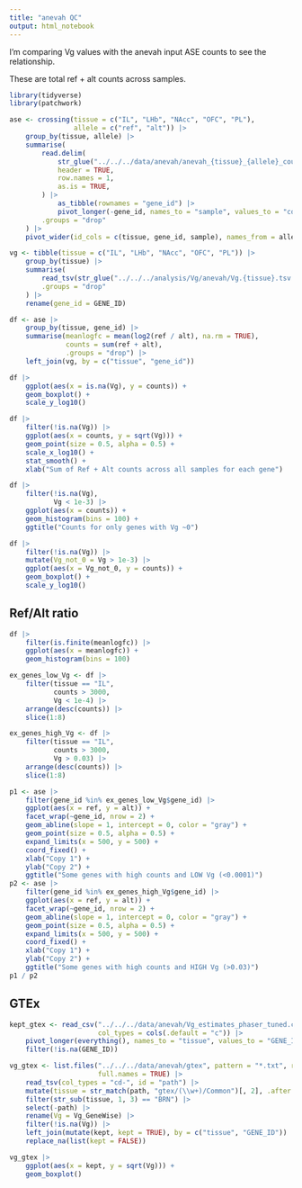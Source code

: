 ```yaml
---
title: "anevah QC"
output: html_notebook
---
```


I'm comparing Vg values with the anevah input ASE counts to see the relationship.

These are total ref + alt counts across samples.

```r
library(tidyverse)
library(patchwork)

ase <- crossing(tissue = c("IL", "LHb", "NAcc", "OFC", "PL"),
                allele = c("ref", "alt")) |>
    group_by(tissue, allele) |>
    summarise(
        read.delim(
            str_glue("../../../data/anevah/anevah_{tissue}_{allele}_counts.tsv"),
            header = TRUE,
            row.names = 1,
            as.is = TRUE,
        ) |>
            as_tibble(rownames = "gene_id") |>
            pivot_longer(-gene_id, names_to = "sample", values_to = "count"),
        .groups = "drop"
    ) |>
    pivot_wider(id_cols = c(tissue, gene_id, sample), names_from = allele, values_from = count)

vg <- tibble(tissue = c("IL", "LHb", "NAcc", "OFC", "PL")) |>
    group_by(tissue) |>
    summarise(
        read_tsv(str_glue("../../../analysis/Vg/anevah/Vg.{tissue}.tsv.gz"), col_types = "cd"),
        .groups = "drop"
    ) |>
    rename(gene_id = GENE_ID)

df <- ase |>
    group_by(tissue, gene_id) |>
    summarise(meanlogfc = mean(log2(ref / alt), na.rm = TRUE),
              counts = sum(ref + alt),
              .groups = "drop") |>
    left_join(vg, by = c("tissue", "gene_id"))
```

```r
df |>
    ggplot(aes(x = is.na(Vg), y = counts)) +
    geom_boxplot() +
    scale_y_log10()
```

```r
df |>
    filter(!is.na(Vg)) |>
    ggplot(aes(x = counts, y = sqrt(Vg))) +
    geom_point(size = 0.5, alpha = 0.5) +
    scale_x_log10() +
    stat_smooth() +
    xlab("Sum of Ref + Alt counts across all samples for each gene")
```

```r
df |>
    filter(!is.na(Vg),
           Vg < 1e-3) |>
    ggplot(aes(x = counts)) +
    geom_histogram(bins = 100) +
    ggtitle("Counts for only genes with Vg ~0")
```

```r
df |>
    filter(!is.na(Vg)) |>
    mutate(Vg_not_0 = Vg > 1e-3) |>
    ggplot(aes(x = Vg_not_0, y = counts)) +
    geom_boxplot() +
    scale_y_log10()
```

## Ref/Alt ratio

```r
df |>
    filter(is.finite(meanlogfc)) |>
    ggplot(aes(x = meanlogfc)) +
    geom_histogram(bins = 100)
```

```r
ex_genes_low_Vg <- df |>
    filter(tissue == "IL",
           counts > 3000,
           Vg < 1e-4) |>
    arrange(desc(counts)) |>
    slice(1:8)

ex_genes_high_Vg <- df |>
    filter(tissue == "IL",
           counts > 3000,
           Vg > 0.03) |>
    arrange(desc(counts)) |>
    slice(1:8)

p1 <- ase |>
    filter(gene_id %in% ex_genes_low_Vg$gene_id) |>
    ggplot(aes(x = ref, y = alt)) +
    facet_wrap(~gene_id, nrow = 2) +
    geom_abline(slope = 1, intercept = 0, color = "gray") +
    geom_point(size = 0.5, alpha = 0.5) +
    expand_limits(x = 500, y = 500) +
    coord_fixed() +
    xlab("Copy 1") +
    ylab("Copy 2") +
    ggtitle("Some genes with high counts and LOW Vg (<0.0001)")
p2 <- ase |>
    filter(gene_id %in% ex_genes_high_Vg$gene_id) |>
    ggplot(aes(x = ref, y = alt)) +
    facet_wrap(~gene_id, nrow = 2) +
    geom_abline(slope = 1, intercept = 0, color = "gray") +
    geom_point(size = 0.5, alpha = 0.5) +
    expand_limits(x = 500, y = 500) +
    coord_fixed() +
    xlab("Copy 1") +
    ylab("Copy 2") +
    ggtitle("Some genes with high counts and HIGH Vg (>0.03)")
p1 / p2
```


## GTEx

```r
kept_gtex <- read_csv("../../../data/anevah/Vg_estimates_phaser_tuned.csv",
                      col_types = cols(.default = "c")) |>
    pivot_longer(everything(), names_to = "tissue", values_to = "GENE_ID") |>
    filter(!is.na(GENE_ID))

vg_gtex <- list.files("../../../data/anevah/gtex", pattern = "*.txt", recursive = TRUE,
                      full.names = TRUE) |>
    read_tsv(col_types = "cd-", id = "path") |>
    mutate(tissue = str_match(path, "gtex/(\\w+)/Common")[, 2], .after = path) |>
    filter(str_sub(tissue, 1, 3) == "BRN") |>
    select(-path) |>
    rename(Vg = Vg_GeneWise) |>
    filter(!is.na(Vg)) |>
    left_join(mutate(kept, kept = TRUE), by = c("tissue", "GENE_ID")) |>
    replace_na(list(kept = FALSE))
```

```r
vg_gtex |>
    ggplot(aes(x = kept, y = sqrt(Vg))) +
    geom_boxplot()
```

